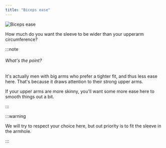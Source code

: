 ```yaml
---
title: "Biceps ease"
---
```


![Biceps ease](./bicepsease.svg)

How much do you want the sleeve to be wider than your upperarm circumference?

:::note


###### What's the point?

It's actually men with big arms who prefer a tighter fit, and thus less ease here. That's because it draws attention to their strong upper arms.

If your upper arms are more skinny, you'll want some more ease here to smooth things out a bit.

:::

:::warning


We will try to respect your choice here, but out priority is to fit the sleeve in the armhole.

:::





